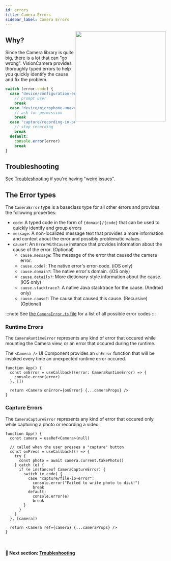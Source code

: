 ```yaml
---
id: errors
title: Camera Errors
sidebar_label: Camera Errors
---
```



<div>
  <img align="right" width="283" src={useBaseUrl("img/example_error.png")} />
</div>

## Why?

Since the Camera library is quite big, there is a lot that can "go wrong". VisionCamera provides thoroughly typed errors to help you quickly identify the cause and fix the problem.

```ts
switch (error.code) {
  case "device/configuration-error":
    // prompt user
    break
  case "device/microphone-unavailable":
    // ask for permission
    break
  case "capture/recording-in-progress":
    // stop recording
    break
  default:
    console.error(error)
    break
}
```

## Troubleshooting

See [Troubleshooting](troubleshooting) if you're having "weird issues".

## The Error types

The `CameraError` type is a baseclass type for all other errors and provides the following properties:

* `code`: A typed code in the form of `{domain}/{code}` that can be used to quickly identify and group errors
* `message`: A non-localized message text that provides a more information and context about the error and possibly problematic values.
* `cause?`: An `ErrorWithCause` instance that provides information about the cause of the error. (Optional)
  * `cause.message`: The message of the error that caused the camera error.
  * `cause.code?`: The native error's error-code. (iOS only)
  * `cause.domain?`: The native error's domain. (iOS only)
  * `cause.details?`: More dictionary-style information about the cause. (iOS only)
  * `cause.stacktrace?`: A native Java stacktrace for the cause. (Android only)
  * `cause.cause?`: The cause that caused this cause. (Recursive) (Optional)

:::note
See [the `CameraError.ts` file](https://github.com/mrousavy/react-native-vision-camera/blob/main/package/src/CameraError.ts) for a list of all possible error codes
:::

### Runtime Errors

The `CameraRuntimeError` represents any kind of error that occured while mounting the Camera view, or an error that occured during the runtime.

The `<Camera />` UI Component provides an `onError` function that will be invoked every time an unexpected runtime error occured.

```tsx
function App() {
  const onError = useCallback((error: CameraRuntimeError) => {
    console.error(error)
  }, [])

  return <Camera onError={onError} {...cameraProps} />
}
```

### Capture Errors

The `CameraCaptureError` represents any kind of error that occured only while capturing a photo or recording a video.

```tsx
function App() {
  const camera = useRef<Camera>(null)

  // called when the user presses a "capture" button
  const onPress = useCallback(() => {
    try {
      const photo = await camera.current.takePhoto()
    } catch (e) {
      if (e instanceof CameraCaptureError) {
        switch (e.code) {
          case "capture/file-io-error":
            console.error("Failed to write photo to disk!")
            break
          default:
            console.error(e)
            break
        }
      }
    }
  }, [camera])

  return <Camera ref={camera} {...cameraProps} />
}
```


<br />

#### 🚀 Next section: [Troubleshooting](troubleshooting)
